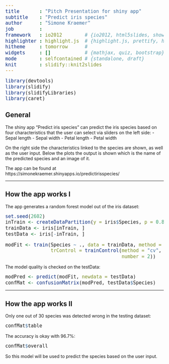 ```yaml
---
title       : "Pitch Presentation for shiny app"
subtitle    : "Predict iris species"
author      : "Simone Kraemer"
job         : 
framework   : io2012        # {io2012, html5slides, shower, dzslides, ...}
highlighter : highlight.js  # {highlight.js, prettify, highlight}
hitheme     : tomorrow      # 
widgets     : []            # {mathjax, quiz, bootstrap}
mode        : selfcontained # {standalone, draft}
knit        : slidify::knit2slides
---
```


<style type="text/css">
code
{ /* Code block */
    font-size: 15px;
    line-height: 1.0;
}
pre { /* Code block - determines code spacing between lines */
    font-size: 15px;
    line-height: 1.0;
}
</style>

```r
library(devtools)
library(slidify)
library(slidifyLibraries)
library(caret)
```


## General
The shiny app "Predict iris species" can predict the iris species based on four
characteristics that the user can select via sliders on the left side:
- Sepal length
- Sepal width
- Petal length
- Petal width

On the right side the characteristics linked to the species are shown, as well as
the user input. Below the plots the output is shown which is the name of the 
predicted species and an image of it.

The app can be found at https://simonekraemer.shinyapps.io/predictirisspecies/

---

## How the app works I

The app generates a random forest model out of the iris dataset:
```r
set.seed(2602)
inTrain <- createDataPartition(y = iris$Species, p = 0.8, list = FALSE)
trainData <- iris[inTrain, ]
testData <- iris[-inTrain, ]

modFit <- train(Species ~ ., data = trainData, method = 'rf',
                trControl = trainControl(method = "cv",
                                         number = 2))
```

The model quality is checked on the testData:
```r
modPred <- predict(modFit, newdata = testData)
confMat <- confusionMatrix(modPred, testData$Species)
```

---

## How the app works II

Only one out of 30 species was detected wrong in the testing dataset:
```r
confMat$table
```

The accuracy is okay with 96.7%:
```r
confMat$overall
```

So this model will be used to predict the species based on the user input.

